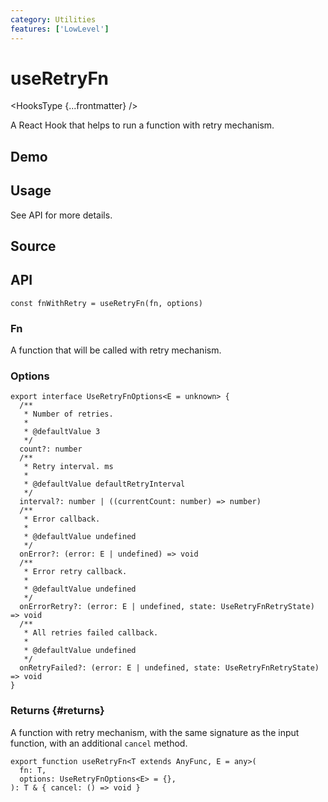 ```yaml
---
category: Utilities
features: ['LowLevel']
---
```


# useRetryFn


<HooksType {...frontmatter} />

<Since version="v1.4.0" />

A React Hook that helps to run a function with retry mechanism.

## Demo


<App />

## Usage

See API for more details.

## Source


<Source />

## API

```tsx
const fnWithRetry = useRetryFn(fn, options)
```

### Fn

A function that will be called with retry mechanism.

### Options

```tsx
export interface UseRetryFnOptions<E = unknown> {
  /**
   * Number of retries.
   *
   * @defaultValue 3
   */
  count?: number
  /**
   * Retry interval. ms
   *
   * @defaultValue defaultRetryInterval
   */
  interval?: number | ((currentCount: number) => number)
  /**
   * Error callback.
   *
   * @defaultValue undefined
   */
  onError?: (error: E | undefined) => void
  /**
   * Error retry callback.
   *
   * @defaultValue undefined
   */
  onErrorRetry?: (error: E | undefined, state: UseRetryFnRetryState) => void
  /**
   * All retries failed callback.
   *
   * @defaultValue undefined
   */
  onRetryFailed?: (error: E | undefined, state: UseRetryFnRetryState) => void
}
```

### Returns \{#returns}

A function with retry mechanism, with the same signature as the input function, with an additional `cancel` method.
  
```tsx
export function useRetryFn<T extends AnyFunc, E = any>(
  fn: T,
  options: UseRetryFnOptions<E> = {},
): T & { cancel: () => void }
```
